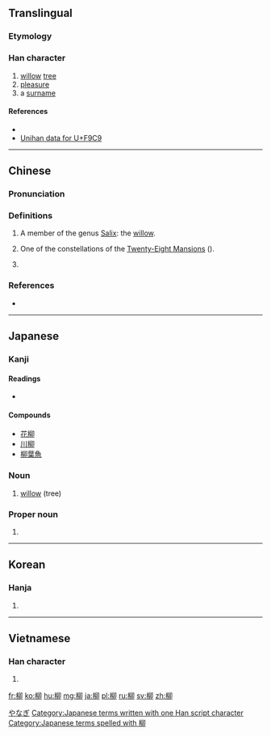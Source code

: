 ==Translingual==
===Etymology===
{{Han compound|木|卯|ls=psc|c1=s|c2=p}}

===Han character===
{{Han char|rn=75|rad=木|as=05|sn=9|four=47920|canj=DHHL|ids=⿰木卯}}

# [[willow]] [[tree]]
# [[pleasure]]{{rfv-sense}}
# a [[surname]]

====References====
* {{Han ref|kx=0521.020|dkj=14662|dj=0909.010|hdz=21187.020|uh=67F3|ud=26611|bh=AC68|bd=44136}}
* [http://www.unicode.org/cgi-bin/GetUnihanData.pl?codepoint=F9C9 Unihan data for U+F9C9]

----

==Chinese==
{{zh-forms}}

===Pronunciation===
{{zh-pron
|m=liǔ
|c=lau5
|h=pfs=
|md=
|mn=liú
|w=
|mc=y
|oc=y
|cat=n,pn
}}

===Definitions===
{{zh-hanzi}}

# A member of the genus [[Salix]]: the [[willow]].
# {{cx|Astronomy|lang=zh}} One of the constellations of the [[Twenty-Eight Mansions]] ({{zh-l|二十八宿}}).
# {{surname|lang=zh}}
{{attention|zh|the Dictionary of Character Variants lists one more sense}}

===References===
* {{R:twedu|A01909}}

----

==Japanese==

===Kanji===
{{ja-kanji|grade=c|rs=木05}}

====Readings====
* {{ja-readings|on=[[りゅう]] (ryū)|kun=[[やなぎ]] (yanagi)}}

====Compounds====
* [[花柳]]
* [[川柳]]
* [[柳葉魚]]

===Noun===
{{ja-noun|k|hira=やなぎ|rom=yanagi|kata=ヤナギ}}

# [[willow]] (tree)

===Proper noun===
{{ja-pos|k|proper|hira=やなぎ|rom=Yanagi}} 

# {{surname|lang=ja|sort=やなぎ}} 

[[Category:ja:Trees|やなぎ]]
[[Category:Japanese terms written with one Han script character]]
[[Category:Japanese terms spelled with 柳]]
----

==Korean==

===Hanja===
{{ko-hanja|hangeul=[[유]] ''or'' [[류]]|eumhun=|rv=yu ''or'' ryu|mr=yu ''or'' ryu|y=yu ''or'' lyu|}}

# {{defn|lang=ko|sort=木05}}

----

==Vietnamese==

===Han character===
{{vi-hantu|[[liễu]]|rs=木05}}

# {{defn|lang=vi|sort=木05}}

[[fr:柳]]
[[ko:柳]]
[[hu:柳]]
[[mg:柳]]
[[ja:柳]]
[[pl:柳]]
[[ru:柳]]
[[sv:柳]]
[[zh:柳]]